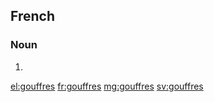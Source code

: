 ==French==

===Noun===
{{head|fr|g=m-p}}

# {{plural of|gouffre|lang=fr}}

[[el:gouffres]]
[[fr:gouffres]]
[[mg:gouffres]]
[[sv:gouffres]]